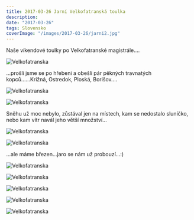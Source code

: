 ```yaml
---
title: 2017-03-26 Jarní Velkofatranská toulka
description:
date: "2017-03-26"
tags: Slovensko
coverImage: "/images/2017-03-26/jarni2.jpg"
---
```



Naše víkendové toulky po Velkofatranské magistrále....

<Image
  src="/images/2017-03-26/jarni3.jpg"
  alt="Velkofatranska"
  width={1280}
  height={750}
  priority
  className="next-image"
/>

...prošli jsme se po hřebeni a obešli pár pěkných travnatých kopců......Križná, Ostredok, Ploská, Borišov....

<Image
  src="/images/2017-03-26/jarni4.jpg"
  alt="Velkofatranska"
  width={1280}
  height={750}
  priority
  className="next-image"
/>

<Image
  src="/images/2017-03-26/jarni5.jpg"
  alt="Velkofatranska"
  width={1280}
  height={750}
  priority
  className="next-image"
/>

Sněhu už moc nebylo, zůstával jen na místech, kam se nedostalo sluníčko, nebo kam vítr navál jeho větší množství...

<Image
  src="/images/2017-03-26/jarni6.jpg"
  alt="Velkofatranska"
  width={1280}
  height={750}
  priority
  className="next-image"
/>

<Image
  src="/images/2017-03-26/jarni7.jpg"
  alt="Velkofatranska"
  width={1280}
  height={750}
  priority
  className="next-image"
/>

...ale máme březen...jaro se nám už probouzí...:)

<Image
  src="/images/2017-03-26/jarni8.jpg"
  alt="Velkofatranska"
  width={1280}
  height={750}
  priority
  className="next-image"
/>

<Image
  src="/images/2017-03-26/jarni9.jpg"
  alt="Velkofatranska"
  width={1280}
  height={750}
  priority
  className="next-image"
/>

<Image
  src="/images/2017-03-26/jarni10.jpg"
  alt="Velkofatranska"
  width={1280}
  height={750}
  priority
  className="next-image"
/>

<Image
  src="/images/2017-03-26/jarni11.jpg"
  alt="Velkofatranska"
  width={1280}
  height={750}
  priority
  className="next-image"
/>

<Image
  src="/images/2017-03-26/jarni12.jpg"
  alt="Velkofatranska"
  width={1280}
  height={750}
  priority
  className="next-image"
/>